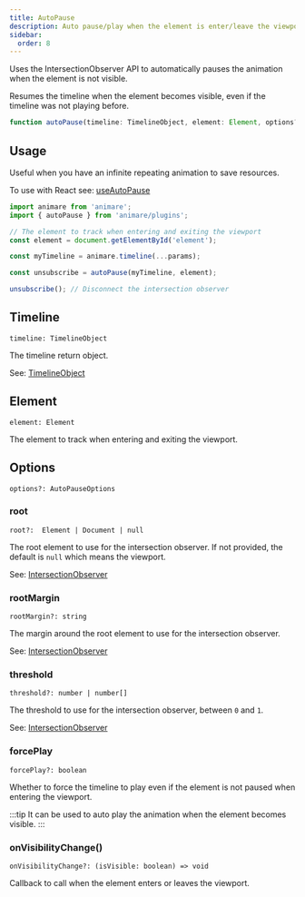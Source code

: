 ```yaml
---
title: AutoPause
description: Auto pause/play when the element is enter/leave the viewport.
sidebar:
  order: 8
---
```



Uses the IntersectionObserver API to automatically pauses the animation when the element is not visible.

Resumes the timeline when the element becomes visible, even if the timeline was not playing before.

```ts wrap title="syntax"
function autoPause(timeline: TimelineObject, element: Element, options?: AutoPauseOptions): () => void;
```

## Usage

Useful when you have an infinite repeating animation to save resources.

To use with React see: [useAutoPause](/animare/api/react/useautopause)

```ts title="example" frame="terminal"
import animare from 'animare';
import { autoPause } from 'animare/plugins';

// The element to track when entering and exiting the viewport
const element = document.getElementById('element');

const myTimeline = animare.timeline(...params);

const unsubscribe = autoPause(myTimeline, element);

unsubscribe(); // Disconnect the intersection observer
```

## Timeline

`timeline: TimelineObject` <Badge text="Required" variant="danger" size="small" />

The timeline return object.

See: [TimelineObject](/animare/api/objects/timelineobject/)

## Element

`element: Element` <Badge text="Required" variant="danger" size="small" />

The element to track when entering and exiting the viewport.

## Options

`options?: AutoPauseOptions` <Badge text="Default: {}" variant="tip" size="small" />

### root

`root?:  Element | Document | null` <Badge text="Default: null" variant="tip" size="small" />

The root element to use for the intersection observer. If not provided, the default is `null` which means the viewport.

See: [IntersectionObserver](https://developer.mozilla.org/en-US/docs/Web/API/Intersection_Observer_API)

### rootMargin

`rootMargin?: string` <Badge text="Default: '0px 0px 0px 0px'" variant="tip" size="small" />

The margin around the root element to use for the intersection observer.

See: [IntersectionObserver](https://developer.mozilla.org/en-US/docs/Web/API/Intersection_Observer_API)

### threshold

`threshold?: number | number[]` <Badge text="Default: 0" variant="tip" size="small" />

The threshold to use for the intersection observer, between `0` and `1`.

See: [IntersectionObserver](https://developer.mozilla.org/en-US/docs/Web/API/Intersection_Observer_API)

### forcePlay

`forcePlay?: boolean` <Badge text="Default: true" variant="tip" size="small" />

Whether to force the timeline to play even if the element is not paused when entering the viewport.

:::tip
It can be used to auto play the animation when the element becomes visible.
:::

### onVisibilityChange()

`onVisibilityChange?: (isVisible: boolean) => void` <Badge text="Default: undefined" variant="tip" size="small" />

Callback to call when the element enters or leaves the viewport.
